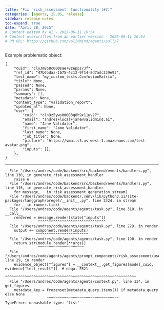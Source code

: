 ```yaml
---
title: "Fix `risk_assessment` functionality (#7)"
categories: [agents, 25.05, release]
sidebar: release-notes
toc-expand: true
date: "April 28, 2025"
# Content edited by AI - 2025-06-11 16:54
# Content overwritten from an earlier version - 2025-06-11 16:54
# PR URL: https://github.com/validmind/agents/pull/7
---
```


Example problematic object:

```
{
    "cuid": "cly3m8o8c000sae78zeppz73f",
    "ref_id": "47b0bdaa-1b75-4c13-9f14-8d7adc239e92",
    "test_name": "my_custom_tests.ConfusionMatrix",
    "title": None,
    "passed": None,
    "params": None,
    "summary": [],
    "metadata": None,
    "content_type": "validation_report",
    "updated_at": None,
    "user": {
        "cuid": "cln9z5yws00003q8h9x11uv27",
        "email": "andres+local+jane@validmind.ai",
        "name": "Jane Validator",
        "first_name": "Jane Validator",
        "last_name": None,
        "job_title": None,
        "picture": "https://vmai.s3.us-west-1.amazonaws.com/test-avatar.png",
        "inputs": [],
    },
}
```

---

```
  File "/Users/andres/code/backend/src/backend/events/handlers.py", line 130, in generate_risk_assessment_handler
    raise e
  File "/Users/andres/code/backend/src/backend/events/handlers.py", line 115, in generate_risk_assessment_handler
    for message, _ in risk_assessment_generation.stream(
  File "/Users/andres/code/backend/.venv/lib/python3.11/site-packages/langgraph/pregel/__init__.py", line 2324, in stream
    for _ in runner.tick(
  File "/Users/andres/code/agents/agents/task.py", line 318, in __call__
    rendered = message.render(state["inputs"])
               ^^^^^^^^^^^^^^^^^^^^^^^^^^^^^^^
  File "/Users/andres/code/agents/agents/task.py", line 229, in render
    output += component.render(inputs)
              ^^^^^^^^^^^^^^^^^^^^^^^^
  File "/Users/andres/code/agents/agents/task.py", line 190, in render
    return str(module.render(**args))
               ^^^^^^^^^^^^^^^^^^^^^
  File "/Users/andres/code/agents/agents/prompt_components/risk_assessment/user/__init__.py", line 29, in render
    evidence_object["figures"] = __context__.get_figures(model_cuid, evidence["test_result"])  # noqa: F821
                                 ^^^^^^^^^^^^^^^^^^^^^^^^^^^^^^^^^^^^^^^^^^^^^^^^^^^^^^^^^^^^
  File "/Users/andres/code/agents/agents/context.py", line 134, in get_figures
    metadata_key = frozenset(metadata_query.items()) if metadata_query else None
                   ^^^^^^^^^^^^^^^^^^^^^^^^^^^^^^^^^
TypeError: unhashable type: 'list'
```

<!--- VALIDATION SUMMARY
Content Type: title
Validation Status: CHECK
Attempts: 7
Last Validation: 2025-06-11 16:48:30
Reedit Available: Yes
--->

